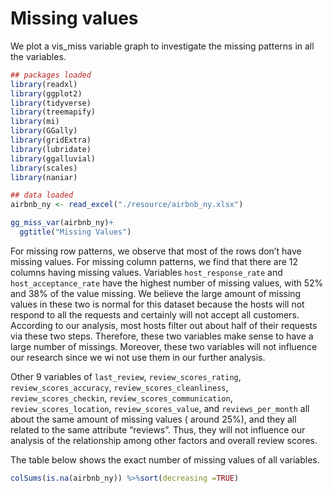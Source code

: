 # Missing values


We plot a vis_miss variable graph to investigate the missing patterns in all the variables.


```r
## packages loaded
library(readxl)
library(ggplot2)
library(tidyverse)
library(treemapify)
library(mi)
library(GGally)
library(gridExtra)
library(lubridate)
library(ggalluvial)
library(scales)
library(naniar)
```


```r
## data loaded
airbnb_ny <- read_excel("./resource/airbnb_ny.xlsx")
```


```r
gg_miss_var(airbnb_ny)+
  ggtitle("Missing Values")
```


For missing row patterns, we observe that most of the rows don't have missing values. For missing column patterns, we find that there are 12 columns having missing values. Variables `host_response_rate` and `host_acceptance_rate` have the highest number of missing values, with 52% and 38% of the value missing. We believe the large amount of missing values in these two is normal for this dataset because the hosts will not respond to all the requests and certainly will not accept all customers. According to our analysis, most hosts filter out about half of their requests via these two steps. Therefore, these two variables make sense to have a large number of missings. 
Moreover, these two variables will not influence our research since we wi not use them in our further analysis.  

Other 9 variables of  `last_review`, `review_scores_rating`,	`review_scores_accuracy`, `review_scores_cleanliness`,	`review_scores_checkin`,	`review_scores_communication`,	`review_scores_location`,	`review_scores_value`, and	`reviews_per_month`  all about the same amount of missing values ( around 25%), and they all related to the same attribute "reviews". Thus, they will not influence our analysis of the relationship among other factors and overall review scores. 


The table below shows the exact number of missing values of all variables.
```r
colSums(is.na(airbnb_ny)) %>%sort(decreasing =TRUE)
```








